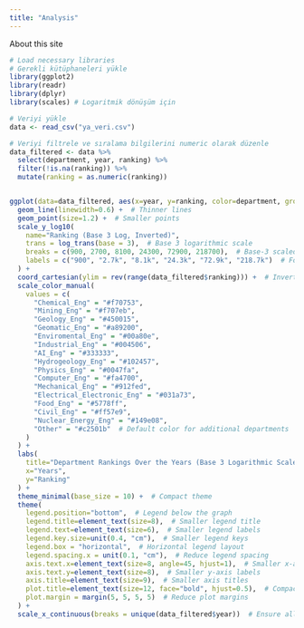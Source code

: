 ```yaml
---
title: "Analysis"
---
```


About this site

```r
# Load necessary libraries
# Gerekli kütüphaneleri yükle
library(ggplot2)
library(readr)
library(dplyr)
library(scales) # Logaritmik dönüşüm için

# Veriyi yükle
data <- read_csv("ya_veri.csv")

# Veriyi filtrele ve sıralama bilgilerini numeric olarak düzenle
data_filtered <- data %>%
  select(department, year, ranking) %>%
  filter(!is.na(ranking)) %>%
  mutate(ranking = as.numeric(ranking))


ggplot(data=data_filtered, aes(x=year, y=ranking, color=department, group=department)) +
  geom_line(linewidth=0.6) +  # Thinner lines
  geom_point(size=1.2) +  # Smaller points
  scale_y_log10(
    name="Ranking (Base 3 Log, Inverted)",
    trans = log_trans(base = 3),  # Base 3 logarithmic scale
    breaks = c(900, 2700, 8100, 24300, 72900, 218700),  # Base-3 scaled values
    labels = c("900", "2.7k", "8.1k", "24.3k", "72.9k", "218.7k")  # Formatted labels
  ) +
  coord_cartesian(ylim = rev(range(data_filtered$ranking))) +  # Invert y-axis (upside down)
  scale_color_manual(
    values = c(
      "Chemical_Eng" = "#f70753", 
      "Mining_Eng" = "#f707eb", 
      "Geology_Eng" = "#450015", 
      "Geomatic_Eng" = "#a89200", 
      "Enviromental_Eng" = "#00a80e", 
      "Industrial_Eng" = "#004506", 
      "AI_Eng" = "#333333", 
      "Hydrogeology_Eng" = "#102457", 
      "Physics_Eng" = "#0047fa", 
      "Computer_Eng" = "#fa4700", 
      "Mechanical_Eng" = "#912fed", 
      "Electrical_Electronic_Eng" = "#031a73", 
      "Food_Eng" = "#5778ff", 
      "Civil_Eng" = "#ff57e9", 
      "Nuclear_Energy_Eng" = "#149e08",
      "Other" = "#c2501b"  # Default color for additional departments
    )
  ) +
  labs(
    title="Department Rankings Over the Years (Base 3 Logarithmic Scale, Inverted Y-Axis)",
    x="Years",
    y="Ranking"
  ) +
  theme_minimal(base_size = 10) +  # Compact theme
  theme(
    legend.position="bottom",  # Legend below the graph
    legend.title=element_text(size=8),  # Smaller legend title
    legend.text=element_text(size=6),  # Smaller legend labels
    legend.key.size=unit(0.4, "cm"),  # Smaller legend keys
    legend.box = "horizontal",  # Horizontal legend layout
    legend.spacing.x = unit(0.1, "cm"),  # Reduce legend spacing
    axis.text.x=element_text(size=8, angle=45, hjust=1),  # Smaller x-axis labels
    axis.text.y=element_text(size=8),  # Smaller y-axis labels
    axis.title=element_text(size=9),  # Smaller axis titles
    plot.title=element_text(size=12, face="bold", hjust=0.5),  # Compact title
    plot.margin = margin(5, 5, 5, 5)  # Reduce plot margins
  ) +
  scale_x_continuous(breaks = unique(data_filtered$year))  # Ensure all years are shown


```
